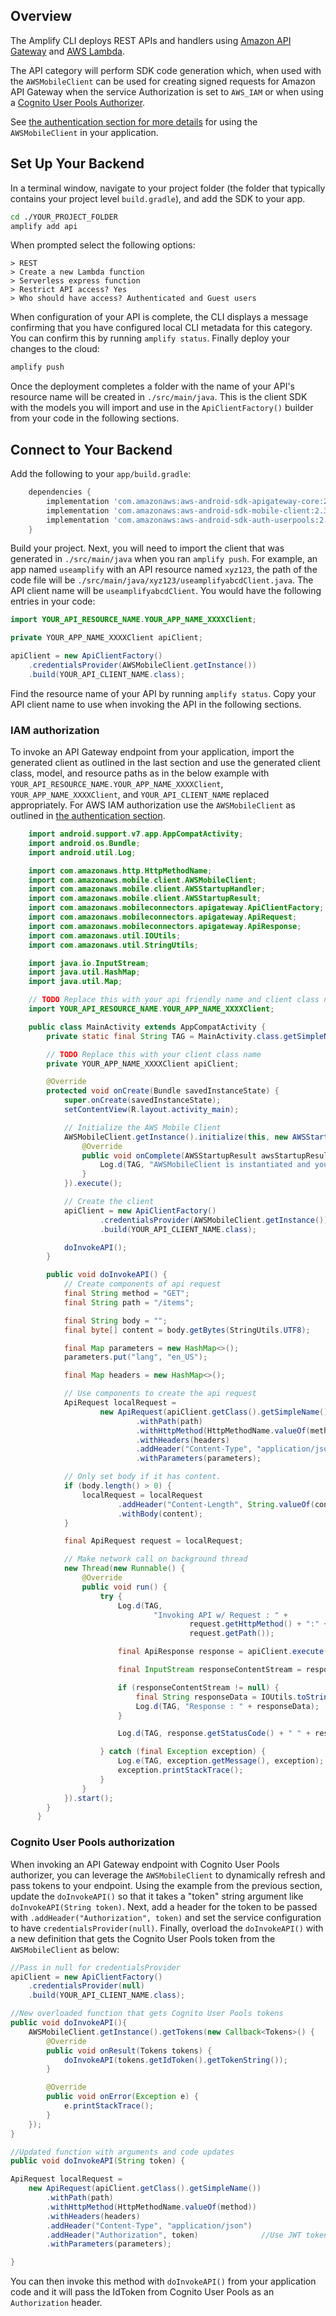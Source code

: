 ## Overview

The Amplify CLI deploys REST APIs and handlers using [Amazon API Gateway](http://docs.aws.amazon.com/apigateway/latest/developerguide/) and [AWS Lambda](http://docs.aws.amazon.com/lambda/latest/dg/).

The API category will perform SDK code generation which, when used with the `AWSMobileClient` can be used for creating signed requests for Amazon API Gateway when the service Authorization is set to `AWS_IAM` or when using a [Cognito User Pools Authorizer](https://docs.aws.amazon.com/apigateway/latest/developerguide/apigateway-integrate-with-cognito.html).

See [the authentication section for more details](/sdk/auth/getting-started) for using the `AWSMobileClient` in your application.

## Set Up Your Backend

In a terminal window, navigate to your project folder (the folder that typically contains your project level `build.gradle`), and add the SDK to your app.

```bash
cd ./YOUR_PROJECT_FOLDER
amplify add api
```

When prompted select the following options:

```console
> REST
> Create a new Lambda function
> Serverless express function
> Restrict API access? Yes
> Who should have access? Authenticated and Guest users
```

When configuration of your API is complete, the CLI displays a message confirming that you have configured local CLI metadata for this category. You can confirm this by running `amplify status`. Finally deploy your changes to the cloud:

```bash
amplify push
```

Once the deployment completes a folder with the name of your API's resource name will be created in `./src/main/java`. This is the client SDK with the models you will import and use in the `ApiClientFactory()` builder from your code in the following sections.

## Connect to Your Backend

Add the following to your `app/build.gradle`:

```groovy
	dependencies {
		implementation 'com.amazonaws:aws-android-sdk-apigateway-core:2.33.0'
		implementation 'com.amazonaws:aws-android-sdk-mobile-client:2.33.0'
		implementation 'com.amazonaws:aws-android-sdk-auth-userpools:2.33.0'
	}
```

Build your project. Next, you will need to import the client that was generated in `./src/main/java` when you ran `amplify push`. For example, an app named `useamplify` with an API resource named `xyz123`, the path of the code file will be `./src/main/java/xyz123/useamplifyabcdClient.java`. The API client name will be `useamplifyabcdClient`. You would have the following entries in your code:

```java
import YOUR_API_RESOURCE_NAME.YOUR_APP_NAME_XXXXClient;

private YOUR_APP_NAME_XXXXClient apiClient;

apiClient = new ApiClientFactory()
    .credentialsProvider(AWSMobileClient.getInstance())
    .build(YOUR_API_CLIENT_NAME.class);
```

Find the resource name of your API by running `amplify status`. Copy your API client name to use when invoking the API in the following sections.

### IAM authorization

To invoke an API Gateway endpoint from your application, import the generated client as outlined in the last section and use the generated client class, model, and resource paths as in the below example with `YOUR_API_RESOURCE_NAME.YOUR_APP_NAME_XXXXClient`, `YOUR_APP_NAME_XXXXClient`, and `YOUR_API_CLIENT_NAME` replaced appropriately. For AWS IAM authorization use the `AWSMobileClient` as outlined in [the authentication section](/sdk/auth/getting-started).

```java
    import android.support.v7.app.AppCompatActivity;
    import android.os.Bundle;
    import android.util.Log;

    import com.amazonaws.http.HttpMethodName;
    import com.amazonaws.mobile.client.AWSMobileClient;
    import com.amazonaws.mobile.client.AWSStartupHandler;
    import com.amazonaws.mobile.client.AWSStartupResult;
    import com.amazonaws.mobileconnectors.apigateway.ApiClientFactory;
    import com.amazonaws.mobileconnectors.apigateway.ApiRequest;
    import com.amazonaws.mobileconnectors.apigateway.ApiResponse;
    import com.amazonaws.util.IOUtils;
    import com.amazonaws.util.StringUtils;

    import java.io.InputStream;
    import java.util.HashMap;
    import java.util.Map;

    // TODO Replace this with your api friendly name and client class name
    import YOUR_API_RESOURCE_NAME.YOUR_APP_NAME_XXXXClient;

    public class MainActivity extends AppCompatActivity {
        private static final String TAG = MainActivity.class.getSimpleName();

        // TODO Replace this with your client class name
        private YOUR_APP_NAME_XXXXClient apiClient;

        @Override
        protected void onCreate(Bundle savedInstanceState) {
            super.onCreate(savedInstanceState);
            setContentView(R.layout.activity_main);

            // Initialize the AWS Mobile Client
            AWSMobileClient.getInstance().initialize(this, new AWSStartupHandler() {
                @Override
                public void onComplete(AWSStartupResult awsStartupResult) {
                    Log.d(TAG, "AWSMobileClient is instantiated and you are connected to AWS!");
                }
            }).execute();

            // Create the client
            apiClient = new ApiClientFactory()
                    .credentialsProvider(AWSMobileClient.getInstance())
                    .build(YOUR_API_CLIENT_NAME.class);

            doInvokeAPI();
        }

        public void doInvokeAPI() {
            // Create components of api request
            final String method = "GET";
            final String path = "/items";

            final String body = "";
            final byte[] content = body.getBytes(StringUtils.UTF8);

            final Map parameters = new HashMap<>();
            parameters.put("lang", "en_US");

            final Map headers = new HashMap<>();

            // Use components to create the api request
            ApiRequest localRequest =
                    new ApiRequest(apiClient.getClass().getSimpleName())
                            .withPath(path)
                            .withHttpMethod(HttpMethodName.valueOf(method))
                            .withHeaders(headers)
                            .addHeader("Content-Type", "application/json")
                            .withParameters(parameters);

            // Only set body if it has content.
            if (body.length() > 0) {
                localRequest = localRequest
                        .addHeader("Content-Length", String.valueOf(content.length))
                        .withBody(content);
            }

            final ApiRequest request = localRequest;

            // Make network call on background thread
            new Thread(new Runnable() {
                @Override
                public void run() {
                    try {
                        Log.d(TAG,
                                "Invoking API w/ Request : " +
                                        request.getHttpMethod() + ":" +
                                        request.getPath());

                        final ApiResponse response = apiClient.execute(request);

                        final InputStream responseContentStream = response.getContent();

                        if (responseContentStream != null) {
                            final String responseData = IOUtils.toString(responseContentStream);
                            Log.d(TAG, "Response : " + responseData);
                        }

                        Log.d(TAG, response.getStatusCode() + " " + response.getStatusText());

                    } catch (final Exception exception) {
                        Log.e(TAG, exception.getMessage(), exception);
                        exception.printStackTrace();
                    }
                }
            }).start();
        }
      }
```

### Cognito User Pools authorization

When invoking an API Gateway endpoint with Cognito User Pools authorizer, you can leverage the `AWSMobileClient` to dynamically refresh and pass tokens to your endpoint. Using the example from the previous section, update the `doInvokeAPI()` so that it takes a "token" string argument like `doInvokeAPI(String token)`. Next, add a header for the token to be passed with `.addHeader("Authorization", token)` and set the service configuration to have `credentialsProvider(null)`. Finally, overload the `doInvokeAPI()` with a new definition that gets the Cognito User Pools token from the `AWSMobileClient` as below:

```java
//Pass in null for credentialsProvider
apiClient = new ApiClientFactory()
    .credentialsProvider(null)
    .build(YOUR_API_CLIENT_NAME.class);

//New overloaded function that gets Cognito User Pools tokens
public void doInvokeAPI(){
    AWSMobileClient.getInstance().getTokens(new Callback<Tokens>() {
        @Override
        public void onResult(Tokens tokens) {
            doInvokeAPI(tokens.getIdToken().getTokenString());
        }

        @Override
        public void onError(Exception e) {
            e.printStackTrace();
        }
    });
}

//Updated function with arguments and code updates
public void doInvokeAPI(String token) {

ApiRequest localRequest =
    new ApiRequest(apiClient.getClass().getSimpleName())
        .withPath(path)
        .withHttpMethod(HttpMethodName.valueOf(method))
        .withHeaders(headers)
        .addHeader("Content-Type", "application/json")
        .addHeader("Authorization", token)              //Use JWT token
        .withParameters(parameters);

}
```

You can then invoke this method with `doInvokeAPI()` from your application code and it will pass the IdToken from Cognito User Pools as an `Authorization` header.

